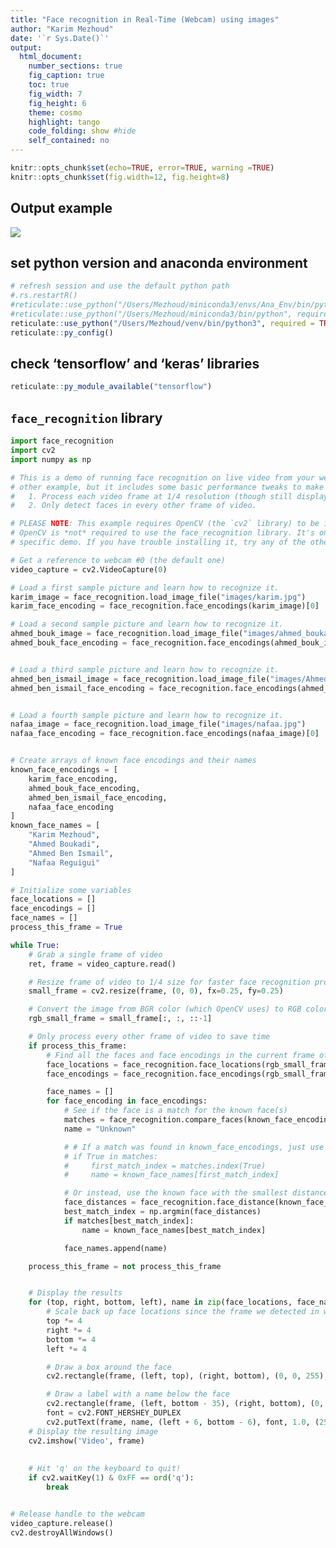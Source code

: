 ```yaml
---
title: "Face recognition in Real-Time (Webcam) using images"
author: "Karim Mezhoud"
date: '`r Sys.Date()`'
output:
  html_document:
    number_sections: true
    fig_caption: true
    toc: true
    fig_width: 7
    fig_height: 6
    theme: cosmo
    highlight: tango
    code_folding: show #hide
    self_contained: no
---
```



```r
knitr::opts_chunk$set(echo=TRUE, error=TRUE, warning =TRUE)
knitr::opts_chunk$set(fig.width=12, fig.height=8) 
```

## Output example

![](known_images.png)

## set python version and anaconda environment
```r
# refresh session and use the default python path
#.rs.restartR()
#reticulate::use_python("/Users/Mezhoud/miniconda3/envs/Ana_Env/bin/python", required = TRUE)
#reticulate::use_python("/Users/Mezhoud/miniconda3/bin/python", required = TRUE)
reticulate::use_python("/Users/Mezhoud/venv/bin/python3", required = TRUE)
reticulate::py_config()
```

## check 'tensorflow' and 'keras' libraries
```r
reticulate::py_module_available("tensorflow")
```


## `face_recognition` library

```python
import face_recognition
import cv2
import numpy as np

# This is a demo of running face recognition on live video from your webcam. It's a little more complicated than the
# other example, but it includes some basic performance tweaks to make things run a lot faster:
#   1. Process each video frame at 1/4 resolution (though still display it at full resolution)
#   2. Only detect faces in every other frame of video.

# PLEASE NOTE: This example requires OpenCV (the `cv2` library) to be installed only to read from your webcam.
# OpenCV is *not* required to use the face_recognition library. It's only required if you want to run this
# specific demo. If you have trouble installing it, try any of the other demos that don't require it instead.

# Get a reference to webcam #0 (the default one)
video_capture = cv2.VideoCapture(0)

# Load a first sample picture and learn how to recognize it.
karim_image = face_recognition.load_image_file("images/karim.jpg")
karim_face_encoding = face_recognition.face_encodings(karim_image)[0]

# Load a second sample picture and learn how to recognize it.
ahmed_bouk_image = face_recognition.load_image_file("images/ahmed_boukadi.jpg")
ahmed_bouk_face_encoding = face_recognition.face_encodings(ahmed_bouk_image)[0]


# Load a third sample picture and learn how to recognize it.
ahmed_ben_ismail_image = face_recognition.load_image_file("images/Ahmed_ben_ismail.jpg")
ahmed_ben_ismail_face_encoding = face_recognition.face_encodings(ahmed_ben_ismail_image)[0]


# Load a fourth sample picture and learn how to recognize it.
nafaa_image = face_recognition.load_image_file("images/nafaa.jpg")
nafaa_face_encoding = face_recognition.face_encodings(nafaa_image)[0]


# Create arrays of known face encodings and their names
known_face_encodings = [
    karim_face_encoding,
    ahmed_bouk_face_encoding,
    ahmed_ben_ismail_face_encoding,
    nafaa_face_encoding
]
known_face_names = [
    "Karim Mezhoud",
    "Ahmed Boukadi",
    "Ahmed Ben Ismail",
    "Nafaa Reguigui"
]

# Initialize some variables
face_locations = []
face_encodings = []
face_names = []
process_this_frame = True

while True:
    # Grab a single frame of video
    ret, frame = video_capture.read()

    # Resize frame of video to 1/4 size for faster face recognition processing
    small_frame = cv2.resize(frame, (0, 0), fx=0.25, fy=0.25)

    # Convert the image from BGR color (which OpenCV uses) to RGB color (which face_recognition uses)
    rgb_small_frame = small_frame[:, :, ::-1]

    # Only process every other frame of video to save time
    if process_this_frame:
        # Find all the faces and face encodings in the current frame of video
        face_locations = face_recognition.face_locations(rgb_small_frame)
        face_encodings = face_recognition.face_encodings(rgb_small_frame, face_locations)

        face_names = []
        for face_encoding in face_encodings:
            # See if the face is a match for the known face(s)
            matches = face_recognition.compare_faces(known_face_encodings, face_encoding)
            name = "Unknown"

            # # If a match was found in known_face_encodings, just use the first one.
            # if True in matches:
            #     first_match_index = matches.index(True)
            #     name = known_face_names[first_match_index]

            # Or instead, use the known face with the smallest distance to the new face
            face_distances = face_recognition.face_distance(known_face_encodings, face_encoding)
            best_match_index = np.argmin(face_distances)
            if matches[best_match_index]:
                name = known_face_names[best_match_index]

            face_names.append(name)

    process_this_frame = not process_this_frame


    # Display the results
    for (top, right, bottom, left), name in zip(face_locations, face_names):
        # Scale back up face locations since the frame we detected in was scaled to 1/4 size
        top *= 4
        right *= 4
        bottom *= 4
        left *= 4

        # Draw a box around the face
        cv2.rectangle(frame, (left, top), (right, bottom), (0, 0, 255), 2)

        # Draw a label with a name below the face
        cv2.rectangle(frame, (left, bottom - 35), (right, bottom), (0, 0, 255), cv2.FILLED)
        font = cv2.FONT_HERSHEY_DUPLEX
        cv2.putText(frame, name, (left + 6, bottom - 6), font, 1.0, (255, 255, 255), 1)
    # Display the resulting image
    cv2.imshow('Video', frame)
    
    
    # Hit 'q' on the keyboard to quit!
    if cv2.waitKey(1) & 0xFF == ord('q'):
        break


# Release handle to the webcam
video_capture.release()
cv2.destroyAllWindows()

```

